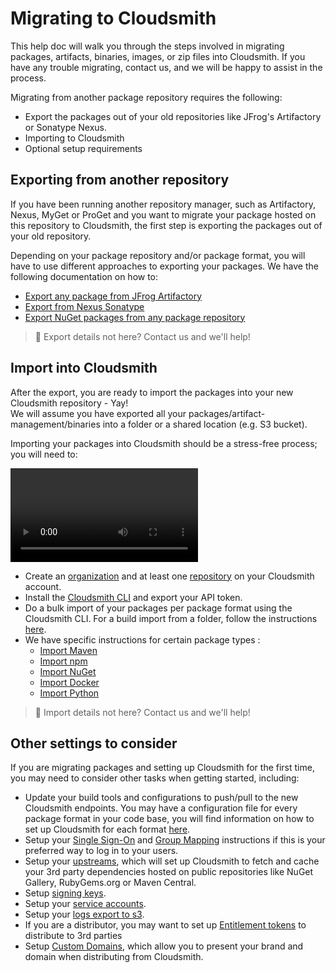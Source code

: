 
# Migrating to Cloudsmith

This help doc will walk you through the steps involved in migrating packages, artifacts, binaries, images, or zip files into Cloudsmith. If you have any trouble migrating, contact us, and we will be happy to assist in the process. 

Migrating from another package repository requires the following: 

- Export the packages out of your old repositories like JFrog's Artifactory or Sonatype Nexus.
- Importing to Cloudsmith
- Optional setup requirements

## Exporting from another repository

If you have been running another repository manager, such as Artifactory, Nexus, MyGet or ProGet and you want to migrate your package hosted on this repository to Cloudsmith, the first step is exporting the packages out of your old repository.

Depending on your package repository and/or package format, you will have to use different approaches to exporting your packages. We have the following documentation on how to: 

- [Export any package from JFrog Artifactory](/migrating-to-cloudsmith/export-from-jfrog-artifactory)
- [Export from Nexus Sonatype](/migrating-to-cloudsmith/export-from-nexus-sonatype)  
- [Export NuGet packages from any package repository](/migrating-to-cloudsmith/exporting-nuget)

> 📘 Export details not here? Contact us and we'll help!

## Import into Cloudsmith

After the export, you are ready to import the packages into your new Cloudsmith repository - Yay!  
We will assume you have exported all your packages/artifact-management/binaries into a folder or a shared location (e.g. S3 bucket).

Importing your packages into Cloudsmith should be a stress-free process; you will need to:

<Video wistiaId="kgpk8pk1h6"></Video>

- Create an [organization](/getting-started/workspaces) and at least one [repository](/repositories) on your Cloudsmith account.
- Install the [Cloudsmith CLI](/developer-tools/cli) and export your API token.
- Do a bulk import of your packages per package format using the Cloudsmith CLI. For a build import from a folder, follow the instructions [here](/migrating-to-cloudsmith/import-files-from-a-folder). 
- We have specific instructions for certain package types :
  - [Import Maven](/migrating-to-cloudsmith/import-maven) 
  - [Import npm](/migrating-to-cloudsmith/import-maven) 
  - [Import NuGet](/migrating-to-cloudsmith/import-maven) 
  - [Import Docker](/migrating-to-cloudsmith/import-docker) 
  - [Import Python](/migrating-to-cloudsmith/import-python)

> 📘 Import details not here? Contact us and we'll help!

## Other settings to consider

If you are migrating packages and setting up Cloudsmith for the first time, you may need to consider other tasks when getting started, including:

- Update your build tools and configurations to push/pull to the new Cloudsmith endpoints. You may have a configuration file for every package format in your code base, you will find information on how to set up Cloudsmith for each format [here](/formats).
- Setup your [Single Sign-On](/authentication/single-sign-on) and [Group Mapping](/authentication/single-sign-on#saml-group-sync) instructions if this is your preferred way to log in to your users. 
- Setup your [upstreams](/repositories/upstreams), which will set up Cloudsmith to fetch and cache your 3rd party dependencies hosted on public repositories like NuGet Gallery, RubyGems.org or Maven Central.
- Setup [signing keys](/supply-chain-security/signing-keys).
- Setup your [service accounts](/accounts-and-teams/service-accounts).
- Setup your [logs export to s3](/logs-and-observability/access-log-exports-to-s3).
- If you are a distributor, you may want to set up [Entitlement tokens](/software-distribution/entitlement-tokens) to distribute to 3rd parties
- Setup [Custom Domains](/software-distribution/broadcasts-custom-domain), which allow you to present your brand and domain when distributing from Cloudsmith.
